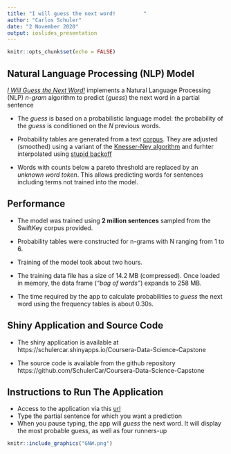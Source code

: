 ```yaml
---
title: "I will guess the next word!         "
author: "Carlos Schuler"
date: "2 November 2020"
output: ioslides_presentation
---
```


```r
knitr::opts_chunk$set(echo = FALSE)
```
<style>
.title-slide {
  background-color: #D3B2FF; /* #EDE0CF; ; #CA9F9D*/}
</style>

## Natural Language Processing (NLP) Model

*[I Will Guess the Next Word!](https://www.shinyapps.io/admin/#/application/3149794)*  implements a Natural Language Processing (NLP) *n-gram* algorithm to predict (*guess*) the next word in a partial sentence

- The *guess* is based on a probabilistic language model: the probability of the *guess* is conditioned on the *N* previous words.

- Probability tables are generated from a text [corpus](https://d396qusza40orc.cloudfront.net/dsscapstone/dataset/Coursera-SwiftKey.zip). They are adjusted (smoothed) using a variant of the [Knesser-Ney algorithm](http://www2.denizyuret.com/ref/goodman/chen-goodman-99.pdf) and furhter interpolated using [stupid backoff](https://web.stanford.edu/~jurafsky/slp3/3.pdf)

- Words with counts below a pareto threshold are replaced by an *unknown word token*. This allows predicting words for sentences including terms not trained into the model.


## Performance

- The model was trained using **2 million sentences** sampled from the SwiftKey corpus provided.  

- Probability tables were constructed for n-grams with N ranging from 1 to 6.

- Training of the model took about two hours. 

- The training data file has a size of 14.2 MB (compressed). Once loaded in memory, the data frame (*"bag of words"*) expands to 258 MB.

- The time required by the app to calculate probabilities to *guess* the next word using the frequency tables is about 0.30s.


## Shiny Application and Source Code

- The shiny application is available at
https://schulercar.shinyapps.io/Coursera-Data-Science-Capstone

- The source code is available from the github repository 
https://github.com/SchulerCar/Coursera-Data-Science-Capstone


## Instructions to Run The Application 

- Access to the application via this [url](https://schulercar.shinyapps.io/Coursera-Data-Science-Capstone)
- Type the partial sentence for which you want a prediction
- When you pause typing, the app will *guess* the next word.  It will display the most probable guess, as well as four runners-up

```r
knitr::include_graphics("GNW.png")
```
